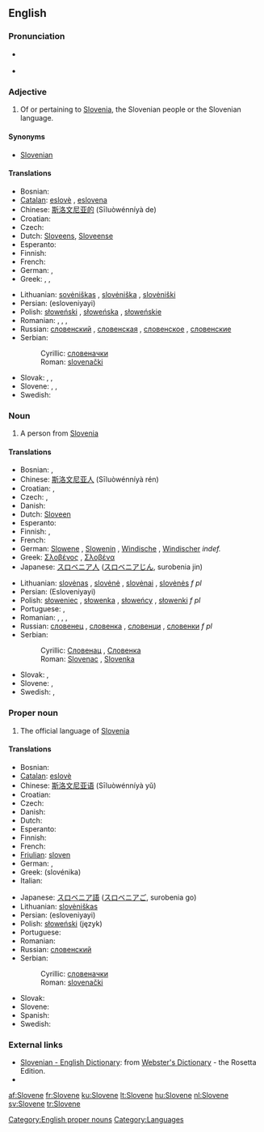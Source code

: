 ==English==

===Pronunciation===
* {{a|UK}} {{IPA|/ˈslɘʊˌvɪin/}} {{SAMPA|/sl@U%vi:n/}}
* {{audio|en-us-Slovene.ogg|Audio (US)}}

===Adjective===
{{en-adj}}

# Of or pertaining to [[Slovenia]], the Slovenian people or the Slovenian language.

====Synonyms====
* [[Slovenian]]

====Translations====
{{trans-top|adjective}}
* Bosnian: {{t-|bs|slovenački|m}}
* [[Catalan]]: [[eslovè]] {{m}}, [[eslovena]] {{f}}
* Chinese: [[斯洛文尼亚的]] (Sīluòwénníyà de)
* Croatian: {{t-|hr|slovenski|f}}
* Czech: {{t-|cs|slovinský|m}}
* Dutch: [[Sloveens]], [[Sloveense]]
* Esperanto: {{t-|eo|slovena|xs=Esperanto}}
* Finnish: {{t+|fi|slovenialainen}}
* French: {{t+|fr|slovène|m|f}}
* German: {{t+|de|slowenisch}}, {{t-|de|windisch}}
* Greek: {{t+|el|σλοβενικός|m|sc=Grek}}, {{t+|el|σλοβενική|f|sc=Grek}}, {{t+|el|σλοβενικό|n|sc=Grek}}
{{trans-mid}}
* Lithuanian: [[sovėniškas]] {{m}}, [[slovėniška]] {{f}}, [[slovėniški]] {{p}}
* Persian: {{fa-Arab|[[اسلوونیایی]]}} (esloveniyayi)
* Polish: [[słoweński]] {{m}}, [[słoweńska]] {{f}}, [[słoweńskie]] {{n}}
* Romanian: {{t-|ro|sloven|m}}, {{t-|ro|slovenă|f}}, {{t-|ro|sloveni|p}}, {{t-|ro|slovene|f|p}}
* Russian: [[словенский]] {{m}}, [[словенская]] {{f}}, [[словенское]] {{n}}, [[словенские]] {{p}}
* Serbian:
*: Cyrillic: [[словеначки#Serbian|словеначки]] {{m}}
*: Roman: [[slovenački#Serbian|slovenački]] {{m}}
* Slovak: {{t-|sk|slovinský|m}}, {{t-|sk|slovinská|f}}, {{t-|sk|slovinské|n}}
* Slovene: {{t+|sl|slovenski|m}}, {{t-|sl|slovenska|f}}, {{t-|sl|slovensko|n}}
* Swedish: {{t+|sv|slovensk}}
{{trans-bottom}}

===Noun===
{{en-noun}}

# A person from [[Slovenia]]

====Translations====
{{trans-top|a person}}
* Bosnian: {{t-|bs|Slovenac|m}}, {{t-|bs|Slovenka|f}}
* Chinese: [[斯洛文尼亚人]] (Sīluòwénníyà rén)
* Croatian: {{t-|hr|Slovenac|m}}, {{t-|hr|Slovenka|f}}
* Czech: {{t-|cs|Slovinec|m}}, {{t-|cs|Slovinka|f}}
* Danish: {{t-|da|slovener}}
* Dutch: [[Sloveen]]
* Esperanto: {{t-|eo|sloveno|xs=Esperanto}}
* Finnish: {{t+|fi|sloveeni}}, {{t+|fi|slovenialainen}}
* French: {{t+|fr|Slovène|m|f}}
* German: [[Slowene]] {{m}}, [[Slowenin]] {{f}}, [[Windische]] {{m|f}}, [[Windischer]] {{m}} ''indef.''
* Greek: [[Σλοβένος]] {{m}}, [[Σλοβένα]] {{f}}
* Japanese: [[スロベニア人]] ([[スロベニアじん]], surobenia jin)
{{trans-mid}}
* Lithuanian: [[slovėnas]] {{m}}, [[slovėnė]] {{f}}, [[slovėnai]] {{p}}, [[slovėnės]] ''f pl''
* Persian: {{fa-Arab|[[اسلوونیایی]]}} (Esloveniyayi)
* Polish: [[słoweniec]] {{m}}, [[słowenka]] {{f}}, [[słoweńcy]] {{p}}, [[słowenki]] ''f pl''
* Portuguese: {{t+|pt|esloveno|m}}, {{t-|pt|eslovena|f}}
* Romanian: {{t-|ro|sloven|m}}, {{t-|ro|slovenă|f}}, {{t-|ro|sloveni|p}}, {{t-|ro|slovene|f|p}}
* Russian: [[словенец]] {{m}}, [[словенка]] {{f}}, [[словенци]] {{p}}, [[словенки]] ''f pl''
* Serbian:
*: Cyrillic: [[Словенац#Serbian|Словенац]] {{m}}, [[Словенка#Serbian|Словенка]] {{f}}
*: Roman: [[Slovenac]] {{m}}, [[Slovenka]] {{f}}
* Slovak: {{t-|sk|Slovinec|m}}, {{t-|sk|Slovinka|f}}
* Slovene: {{t-|sl|Slovenec|m}}, {{t-|sl|Slovenka|f}}
* Swedish: {{t-|sv|sloven|m}}, {{t+|sv|slovenska|f}}
{{trans-bottom}}

===Proper noun===
{{en-noun|-}}

# The official language of [[Slovenia]]
{{wikipedia}}

====Translations====
{{trans-top|the language}}
* Bosnian: {{t-|bs|slovenački|m}}
* [[Catalan]]: [[eslovè]]
* Chinese: [[斯洛文尼亚语]] (Sīluòwénníyà yǔ)
* Croatian: {{t-|hr|slovenski|m}}
* Czech: {{t-|cs|slovinština|f}}
* Danish: {{t-|da|slovensk}}
* Dutch: {{t+|nl|Sloveens|n}}
* Esperanto: {{t-|eo|slovena|xs=Esperanto}}
* Finnish: {{t+|fi|sloveeni}}
* French: {{t+|fr|slovène|m}}
* [[Friulian]]: [[sloven]]
* German: {{t+|de|Slowenisch}}, {{t-|de|Windisch}}
* Greek: {{t+|el|σλοβενικά|n|p|sc=Grek}} (slovénika)
* Italian: {{t+|it|sloveno}}
{{trans-mid}}
* Japanese: [[スロベニア語]] ([[スロベニアご]], surobenia go)
* Lithuanian: [[slovėniškas]]
* Persian: {{fa-Arab|[[اسلوونیایی]]}} (esloveniyayi)
* Polish: [[słoweński]] (język) {{m}}
* Portuguese: {{t+|pt|esloveno}}
* Romanian: {{t-|ro|slovenă|f}}
* Russian: [[словенский]]
* Serbian:
*: Cyrillic: [[словеначки#Serbian|словеначки]] {{m}}
*: Roman: [[slovenački#Serbian|slovenački]] {{m}}
* Slovak: {{t-|sk|slovinčina|f}}
* Slovene: {{t+|sl|slovenščina}}
* Spanish: {{t+|es|esloveno}}
* Swedish: {{t+|sv|slovenska}}
{{trans-bottom}}

===External links===
* [http://www.websters-online-dictionary.org/definition/Slovene-english/ Slovenian - English Dictionary]: from [http://www.websters-online-dictionary.org/ Webster's Dictionary] - the Rosetta Edition.
* {{ethnologue|code=slv}}

[[Category:English proper nouns]]
[[Category:Languages]]

[[af:Slovene]]
[[fr:Slovene]]
[[ku:Slovene]]
[[lt:Slovene]]
[[hu:Slovene]]
[[nl:Slovene]]
[[sv:Slovene]]
[[tr:Slovene]]